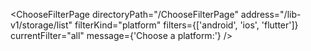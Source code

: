 

<ChooseFilterPage
  directoryPath="/ChooseFilterPage"
  address="/lib-v1/storage/list"
  filterKind="platform"
  filters={['android', 'ios', 'flutter']}
  currentFilter="all"
  message={'Choose a platform:'}
/>
